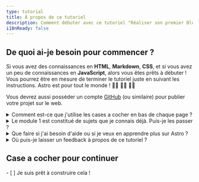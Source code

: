 ```yaml
---
type: tutorial
title: À propos de ce tutoriel
description: Comment débuter avec ce tutoriel "Réaliser son premier Blog avec Astro".
i18nReady: false
---
```



## De quoi ai-je besoin pour commencer ?

Si vous avez des connaissances en **HTML**, **Markdown**, **CSS**, et si vous avez un peu de connaissances en **JavaScript**, alors vous êtes prêts à débuter ! Vous pourrez être en mesure de terminer le tutoriel juste en suivant les instructions. Astro est pour tout le monde ! 🧑‍🚀 👩‍🚀 👨‍🚀 

Vous devrez aussi posséder un compte [GitHub](https://github.com) (ou similaire) pour publier votre projet sur le web.

<details>
<summary>Comment est-ce que j'utilise les cases a cocher en bas de chaque page ?</summary>

Vous les cochez !
 
À la fin de chaque page, vous trouverez une liste de cases à cocher de tâches que vous êtes en mesure d'accomplir. Cochez les cases correspondantes pour visualiser votre progrès sur le tracker du tutoriel.

Utiliser le trackeur est optionnel, mais il permet de vous rappeler les étapes déjà réalisée lorsque vous parcourez le tutoriel en plusieurs visites. Vous pouvez aussi laisser certaines cases à cocher vierges pour vous rappeler des modules que vous voulez relire plus tard.

(Cette information est uniquement sauvegardée dans le stockage local de votre naviguateur, et n'est disponible nulle part ailleurs. Aucune information n'est envoyée ou sauvegardée par Astro.)
</details>

<details>
<summary> Le module 1 est constitué de sujets que je connais déjà. Puis-je les passer ?</summary>

Vous pouvez utiliser les leçons du [Module 1](/fr/tutorial/1-setup/) pour vous assurer que vous disposez des outils de développement et des comptes en ligne dont vous aurez besoin pour terminer le tutoriel. Il vous guidera dans la création d'un nouveau projet Astro, son stockage sur GitHub et son déploiement sur Netlify.

Si vous [créez un nouveau projet Astro vide](/fr/install/auto/) et êtes à l'aise avec votre setup, libre à vous de continuer directement au [Module 2](/fr/tutorial/2-pages/) où vous commencerez à créer de nouvelles pages dans votre projet.
</details>

<details>
<summary>Que faire si j'ai besoin d'aide ou si je veux en apprendre plus sur Astro ?</summary>

Notre [amical serveur Discord Astro](https://astro.build/chat) est le lieu où il faut être !

Rendez-vous sur le canal du forum de support pour poser vos questions, ou dites `bonjour` et discutez dans `#general` ou `#off-topic`.
</details>

<details>
<summary>Où puis-je laisser un feedback à propos de ce tutoriel ?</summary>

Ce tutoriel est un projet de notre équipe Docs. Vous pouvez nous trouver sur Discord sur le canal `#docs`, ou nous envoyer vos difficultés sur le [dépôt sur GitHub](https://github.com/withastro/docs/issues). 
</details>

<Box icon="check-list">

## Case a cocher pour continuer

<Checklist>
- [ ] Je suis prêt à construire cela !
</Checklist>
</Box>
